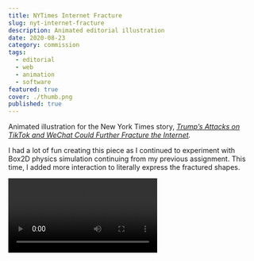 ```yaml
---
title: NYTimes Internet Fracture
slug: nyt-internet-fracture
description: Animated editorial illustration
date: 2020-08-23
category: commission
tags:
  - editorial
  - web
  - animation
  - software
featured: true
cover: ./thumb.png
published: true
---
```



Animated illustration for the New York Times story, _[Trump’s Attacks on TikTok and WeChat Could Further Fracture the Internet](https://www.nytimes.com/2020/08/17/technology/trump-tiktok-wechat-ban.html)._

I had a lot of fun creating this piece as I continued to experiment with Box2D physics simulation continuing from my previous assignment. This time, I added more interaction to literally express the fractured shapes.

<Video src={vid1} width={1280} height={720} />
